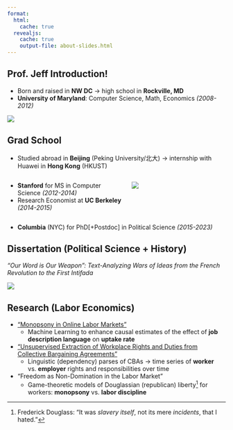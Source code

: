 ```yaml
---
format:
  html:
    cache: true
  revealjs:
    cache: true
    output-file: about-slides.html
---
```


## Prof. Jeff Introduction! {.crunch-title}

* Born and raised in **NW DC** &rarr; high school in **Rockville, MD**
* **University of Maryland**: Computer Science, Math, Economics *(2008-2012)*

![](images/jj_dc_map.png){fig-align="center"}

## Grad School {.crunch-title .crunch-cols .crunch-list}

* Studied abroad in **Beijing** (Peking University/北大) &rarr; internship with Huawei in **Hong Kong** (HKUST)

::: columns
::: {.column width="55%"}
* **Stanford** for MS in Computer Science *(2012-2014)*
* Research Economist at **UC Berkeley** *(2014-2015)*

:::
::: {.column width="45%"}

![](images/bay_area_crop.png)

:::
:::

* **Columbia** (NYC) for PhD[+Postdoc] in Political Science *(2015-2023)*

## Dissertation (Political Science + History) {.small-title}

*"Our Word is Our Weapon": Text-Analyzing Wars of Ideas from the French Revolution to the First Intifada*

![](images/diss.png){fig-align="center"}

## Research (Labor Economics) {.smaller}

* <a href="https://www.aeaweb.org/articles?id=10.1257/aeri.20180150" target="_blank">"Monopsony in Online Labor Markets"</a>
  * Machine Learning to enhance causal estimates of the effect of **job description language** on **uptake rate**
* <a href="https://ieeexplore.ieee.org/document/9346539" target="_blank">"Unsupervised Extraction of Workplace Rights and Duties from Collective Bargaining Agreements"</a>
  * Linguistic (dependency) parses of CBAs &rarr; time series of **worker** vs. **employer** rights and responsibilities over time
* "Freedom as Non-Domination in the Labor Market"
  * Game-theoretic models of Douglassian (republican) liberty[^douglass] for workers: **monopsony** vs. **labor discipline**

::: {.footer .small-footer}

[^douglass]: Frederick Douglass: "It was *slavery itself*, not its mere *incidents*, that I hated."

:::

<!-- ## Most Recently...

* Chapter on "Freedom as Non-Domination in the Labor Market and in the Workplace" in *Republican Liberty: Philosophical, Political, and Economic Perspectives* (Cambridge University Press, 2024)
* Submitted papers:
  * "Meaning, Understanding, and Digitization in the History of Ideas"
  * "Quantifying Cultural Diplomacy: The Soviet Union and the Diffusion of Marxism in the Third World, 1945--1991" -->